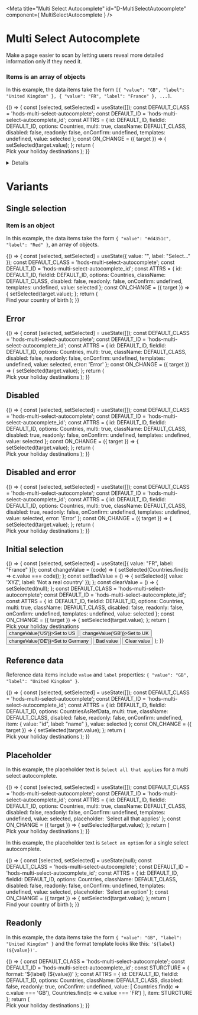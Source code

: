 <!-- Global imports -->

<!-- Local imports -->

<!-- Styles -->

<Meta title="Multi Select Autocomplete" id="D-MultiSelectAutocomplete" component={ MultiSelectAutocomplete } />

# Multi Select Autocomplete

<p><Tag text="Experimental" /></p>

Make a page easier to scan by letting users reveal more detailed information only if they need it.

### Items is an array of objects

In this example, the data items take the form 
`[{ "value": "GB", "label": "United Kingdom" }, { "value": "FR", "label": "France" }, ...]`.

<Canvas>
  <Story name="Default">
    {() => {
      const [selected, setSelected] = useState([]);
      const DEFAULT_CLASS = 'hods-multi-select-autocomplete';
      const DEFAULT_ID = 'hods-multi-select-autocomplete_id';
      const ATTRS = {
        id: DEFAULT_ID,
        fieldId: DEFAULT_ID,
        options: Countries,
        multi: true,
        className: DEFAULT_CLASS,
        disabled: false,
        readonly: false,
        onConfirm: undefined,
        templates: undefined,
        value: selected
      };
      const ON_CHANGE = ({ target }) => {
        setSelected(target.value);
      };
      return (
        <form autoComplete="off">
          <Label id="multi-select-autocomplete">Pick your holiday destinations</Label>
          <MultiSelectAutocomplete
            {...ATTRS}
            onChange={ON_CHANGE}
          />
        </form>
      );
    }}
  </Story>
</Canvas>

<Details summary="Properties" className="no-indent">
  <ArgsTable of={ MultiSelectAutocomplete } />
</Details>


# Variants

## Single selection

### Item is an object

In this example, the data items take the form `{ "value": "#d4351c", "label": "Red" }`, an array of objects.

<Canvas>
  <Story name="Single selection">
    {() => {
      const [selected, setSelected] = useState({ value: "", label: "Select..." });
      const DEFAULT_CLASS = 'hods-multi-select-autocomplete';
      const DEFAULT_ID = 'hods-multi-select-autocomplete_id';
      const ATTRS = {
        id: DEFAULT_ID,
        fieldId: DEFAULT_ID,
        options: Countries,
        className: DEFAULT_CLASS,
        disabled: false,
        readonly: false,
        onConfirm: undefined,
        templates: undefined,
        value: selected
      };
      const ON_CHANGE = ({ target }) => {
        setSelected(target.value);
      };
      return (
        <form autoComplete="off">
          <Label id="single-multi-select-autocomplete">Find your country of birth</Label>
          <MultiSelectAutocomplete
            {...ATTRS}
            onChange={ON_CHANGE}
          />
        </form>
      );
    }}
  </Story>
</Canvas>

## Error

<Canvas>
  <Story name="Error">
    {() => {
      const [selected, setSelected] = useState([]);
      const DEFAULT_CLASS = 'hods-multi-select-autocomplete';
      const DEFAULT_ID = 'hods-multi-select-autocomplete_id';
      const ATTRS = {
        id: DEFAULT_ID,
        fieldId: DEFAULT_ID,
        options: Countries,
        multi: true,
        className: DEFAULT_CLASS,
        disabled: false,
        readonly: false,
        onConfirm: undefined,
        templates: undefined,
        value: selected,
        error: 'Error'
      };
      const ON_CHANGE = ({ target }) => {
        setSelected(target.value);
      };
      return (
        <form autoComplete="off">
          <Label id="error-multi-select-autocomplete">Pick your holiday destinations</Label>
          <MultiSelectAutocomplete
            {...ATTRS}
            onChange={ON_CHANGE}
          />
        </form>
      );
    }}
  </Story>
</Canvas>

## Disabled

<Canvas>
  <Story name="Disabled">
    {() => {
      const [selected, setSelected] = useState([]);
      const DEFAULT_CLASS = 'hods-multi-select-autocomplete';
      const DEFAULT_ID = 'hods-multi-select-autocomplete_id';
      const ATTRS = {
        id: DEFAULT_ID,
        fieldId: DEFAULT_ID,
        options: Countries,
        multi: true,
        className: DEFAULT_CLASS,
        disabled: true,
        readonly: false,
        onConfirm: undefined,
        templates: undefined,
        value: selected
      };
      const ON_CHANGE = ({ target }) => {
        setSelected(target.value);
      };
      return (
        <form autoComplete="off">
          <Label id="disabled-multi-select-autocomplete">Pick your holiday destinations</Label>
          <MultiSelectAutocomplete
            {...ATTRS}
            onChange={ON_CHANGE}
          />
        </form>
      );
    }}
  </Story>
</Canvas>

## Disabled and error

<Canvas>
  <Story name="Disabled and error">
    {() => {
      const [selected, setSelected] = useState([]);
      const DEFAULT_CLASS = 'hods-multi-select-autocomplete';
      const DEFAULT_ID = 'hods-multi-select-autocomplete_id';
      const ATTRS = {
        id: DEFAULT_ID,
        fieldId: DEFAULT_ID,
        options: Countries,
        multi: true,
        className: DEFAULT_CLASS,
        disabled: true,
        readonly: false,
        onConfirm: undefined,
        templates: undefined,
        value: selected,
        error: 'Error'
      };
      const ON_CHANGE = ({ target }) => {
        setSelected(target.value);
      };
      return (
        <form autoComplete="off">
          <Label id="disabled-error-multi-select-autocomplete">Pick your holiday destinations</Label>
          <MultiSelectAutocomplete
            {...ATTRS}
            onChange={ON_CHANGE}
          />
        </form>
      );
    }}
  </Story>
</Canvas>

## Initial selection
<Canvas>
  <Story name="Initial selection">
    {() => {
      const [selected, setSelected] = useState([{ value: "FR", label: "France" }]);
      const changeValue = (code) => {
        setSelected(Countries.find(c => c.value === code));
      };
      const setBadValue = () => {
        setSelected({ value: 'XYZ', label: 'Not a real country' });
      };
      const clearValue = () => {
        setSelected(null);
      };
      const DEFAULT_CLASS = 'hods-multi-select-autocomplete';
      const DEFAULT_ID = 'hods-multi-select-autocomplete_id';
      const ATTRS = {
        id: DEFAULT_ID,
        fieldId: DEFAULT_ID,
        options: Countries,
        multi: true,
        className: DEFAULT_CLASS,
        disabled: false,
        readonly: false,
        onConfirm: undefined,
        templates: undefined,
        value: selected
      };
      const ON_CHANGE = ({ target }) => {
        setSelected(target.value);
      };
      return (
        <form autoComplete="off">
          <Label id="initial-multi-select-autocomplete">Pick your holiday destinations</Label>
          <MultiSelectAutocomplete
            {...ATTRS}
            onChange={ON_CHANGE}
          />
          <br />
          <ButtonGroup>
            <Button onClick={() => changeValue('US')}>Set to US</Button>
            <Button onClick={() => changeValue('GB')}>Set to UK</Button>
            <Button onClick={() => changeValue('DE')}>Set to Germany</Button>
            <Button classModifiers="warning" onClick={setBadValue}>Bad value</Button>
            <Button classModifiers="secondary" onClick={clearValue}>Clear value</Button>
          </ButtonGroup>
        </form>
      );
    }}
  </Story>
</Canvas>

## Reference data

Reference data items include `value` and `label` properties: `{ "value": "GB", "label": "United Kingdom" }`.

<Canvas>
  <Story name="Reference data">
    {() => {
      const [selected, setSelected] = useState([]);
      const DEFAULT_CLASS = 'hods-multi-select-autocomplete';
      const DEFAULT_ID = 'hods-multi-select-autocomplete_id';
      const ATTRS = {
        id: DEFAULT_ID,
        fieldId: DEFAULT_ID,
        options: CountriesAsRefData,
        multi: true,
        className: DEFAULT_CLASS,
        disabled: false,
        readonly: false,
        onConfirm: undefined,
        item: { value: "id", label: "name" },
        value: selected
      };
      const ON_CHANGE = ({ target }) => {
        setSelected(target.value);
      };
      return (
        <form autoComplete="off">
          <Label id="refdata-multi-select-autocomplete">Pick your holiday destinations</Label>
          <MultiSelectAutocomplete
            {...ATTRS}
            onChange={ON_CHANGE}
          />
        </form>
      );
    }}
  </Story>
</Canvas>

## Placeholder

In this example, the placeholder text is `Select all that applies` for a multi select autocomplete.

<Canvas>
    <Story name="Multi Select Placeholder">
    {() => {
      const [selected, setSelected] = useState([]);
      const DEFAULT_CLASS = 'hods-multi-select-autocomplete';
      const DEFAULT_ID = 'hods-multi-select-autocomplete_id';
      const ATTRS = {
        id: DEFAULT_ID,
        fieldId: DEFAULT_ID,
        options: Countries,
        multi: true,
        className: DEFAULT_CLASS,
        disabled: false,
        readonly: false,
        onConfirm: undefined,
        templates: undefined,
        value: selected,
        placeholder: 'Select all that applies'
      };
      const ON_CHANGE = ({ target }) => {
        setSelected(target.value);
      };
      return (
        <form autoComplete="off">
          <Label id="single-multi-select-autocomplete">Pick your holiday destinations</Label>
          <MultiSelectAutocomplete
            {...ATTRS}
            onChange={ON_CHANGE}
          />
        </form>
      );
    }}
  </Story>
</Canvas>

In this example, the placeholder text is `Select an option` for a single select autocomplete.

<Canvas>
  <Story name="Single Select Placeholder">
    {() => {
      const [selected, setSelected] = useState(null);
      const DEFAULT_CLASS = 'hods-multi-select-autocomplete';
      const DEFAULT_ID = 'hods-multi-select-autocomplete_id';
      const ATTRS = {
        id: DEFAULT_ID,
        fieldId: DEFAULT_ID,
        options: Countries,
        className: DEFAULT_CLASS,
        disabled: false,
        readonly: false,
        onConfirm: undefined,
        templates: undefined,
        value: selected,
        placeholder: 'Select an option'
      };
      const ON_CHANGE = ({ target }) => {
        setSelected(target.value);
      };
      return (
        <form autoComplete="off">
          <Label id="single-multi-select-autocomplete">Find your country of birth</Label>
          <MultiSelectAutocomplete
            {...ATTRS}
            onChange={ON_CHANGE}
          />
        </form>
      );
    }}
  </Story>
</Canvas>

## Readonly

In this example, the data items take the form `{ "value": "GB", "label": "United Kingdom" }` and the format
template looks like this: `'${label} (${value})'`.

<Canvas>
  <Story name="Readonly">
    {() => {
      const DEFAULT_CLASS = 'hods-multi-select-autocomplete';
      const DEFAULT_ID = 'hods-multi-select-autocomplete_id';
      const STURCTURE = { format: '${label} (${value})' };
      const ATTRS = {
        id: DEFAULT_ID,
        fieldId: DEFAULT_ID,
        options: Countries,
        className: DEFAULT_CLASS,
        disabled: false,
        readonly: true,
        onConfirm: undefined,
        value: [
          Countries.find(c => c.value === 'GB'),
          Countries.find(c => c.value === 'FR')
          ],
        item: STURCTURE
      };
      return (
        <form autoComplete="off">
          <Label id="readonly-multi-select-autocomplete">Pick your holiday destinations</Label>
          <MultiSelectAutocomplete
            {...ATTRS}
          />
        </form>
      );
    }}
  </Story>
</Canvas>
